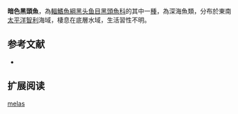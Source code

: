 {{Speciesbox
| name = 暗色黑頭魚
| status = NE
| status_system = IUCN3.1
| genus = Alepocephalus
| species = melas
| authority = [[de_Buen|de Buen]], 1961
| synonyms = 
}}

'''暗色黑頭魚'''，為[[輻鰭魚綱|輻鰭魚綱]][[黑头鱼目|黑头鱼目]][[黑頭魚科|黑頭魚科]]的其中一[[種|種]]，為深海魚類，分布於東南[[太平洋|太平洋]][[智利|智利]]海域，棲息在底層水域，生活習性不明。

==参考文献==
*{{FishBase_species|genus=Alepocephalus|species=melas|year=2015|month=8}}

== 扩展阅读 ==
{{refbegin}}
{{wikispecies-inline|Alepocephalus melas|暗色黑頭魚}}
{{refend}}
{{Taxonbar|from=Q5255206}}

[[Category:黑頭魚屬|melas]]